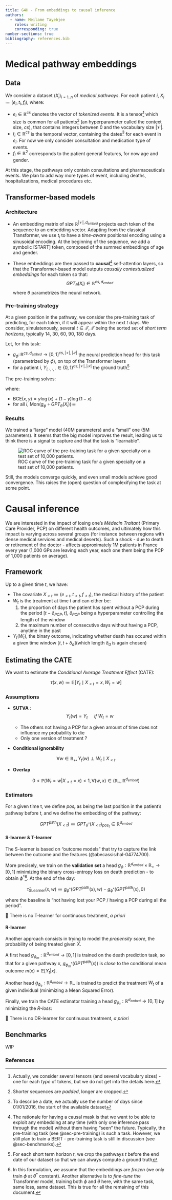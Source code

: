 ```yaml
---
title: G4H - From embeddings to causal inference
authors:
  - name: Meilame Tayebjee
    roles: writing
    corresponding: true
number-sections: true
bibliography: references.bib
---
```


# Medical pathway embeddings

## Data 

We consider a dataset $(X_i)_{i = 1..n}$ of _medical pathways_.
For each patient $i$, $X_i \coloneqq (e_i, t_i, f_i)$, where:

- $e_i \in \mathbb{R}^{cs}$ denotes the vector of _tokenized events_. It is a tensor^[Actually, we consider several tensors (and several vocabulary sizes) - one for each _type_ of tokens, but we do not get into the details here.] which size is common for all patients^[Shorter sequences are _padded_, longer are cropped.] (an hyperparameter called the context size, $cs$), that contains integers between $0$ and the vocabulary size $\lvert \mathcal{V} \rvert$.
- $t_i \in \mathbb{R}^{cs}$ is the temporal vector, containing the dates^[To describe a date, we actually use the number of days since 01/01/2016, the start of the available dataset] for each event in $e_i$. For now we only consider consultation and medication type of events.
- $f_i \in \mathbb{R}^{2}$ corresponds to the patient general features, for now age and gender.

At this stage, the pathways only contain consultations and pharmaceuticals events. We plan to add way more types of event, including deaths, hospitalizations, medical procedures etc.

## Transformer-based models

### Architecture

- An embedding matrix of size $\mathbb{R}^{\lvert \mathcal{V} \rvert, d_{embed}}$ projects each token of the sequence to an embedding vector. Adapting from the classical Transformer, we use $t_i$ to have a _time-aware_ positional encoding using a sinusoidal encoding. At the beginning of the sequence, we add a symbolic [START] token, composed of the summed embeddings of age and gender.

- These embeddings are then passed to **causal**^[The rationale for having a causal mask is that we want to be able to exploit any embedding at any time (with only one inference pass through the model) without them having "seen" the future. Typically, the pre-training task (see @sec-pre-training) is such a task. However, we still plan to train a BERT - pre-training task is still in discussion (see @sec-benchmarks).] self-attention layers, so that the Transformer-based model outputs *causally contextualized embeddings* for each token so that: 
$$ GPT_{\theta}(X_i) \in \mathbb{R}^{cs, d_{embed}}$$ where $\theta$ parametrizes the neural network. 

### Pre-training strategy {#sec-pre-training}

At a given position in the pathway, we consider the pre-training task of predicting, for each token, if it will appear within the next $t$ days. We consider, simulatenously, several $t \in \mathcal{T}$, $\mathcal{T}$ being the sorted set of *short term horizons*, typically 14, 30, 60, 90, 180 days.

Let, for this task:

- $g_{\phi} \colon \mathbb{R}^{cs, d_{embed}} \to [0, 1]^{cs, \lvert \mathcal{V} \rvert, \lvert \mathcal{T} \rvert }$ the neural prediction head for this task (parametrized by $\phi$), on top of the Transformer layers
- for a patient $i$, $Y_{i, \cdot, \cdot, \cdot} \in \{ 0, 1 \}^{cs, \lvert \mathcal{V} \rvert, \lvert \mathcal{T} \rvert}$ the ground truth^[For each short term horizon $t$, we crop the pathways $t$ before the end date of our dataset so that we can always compute a ground truth]

The pre-training solves:

```{=latex}
\begin{align*}
\theta^{*}, \phi^{*} \in \arg\!\min \; & \sum_{i=1}^{n} \sum_{\text{pos}=1}^{cs} \sum_{w \in \mathcal{V}} \sum_{t \in \mathcal{T}} 
\text{BCE}\left( 
    g_{\phi} \circ GPT_{\theta}(X_i)_{\text{pos}, w, t}, 
    Y_{i, \text{pos}, w, t} 
\right) \\
& + \lambda \, \text{Mon}\left( g_{\phi} \circ GPT_{\theta}(X_i) \right)
\end{align*}
```

where:

- $\text{BCE}(x,y) = y \log(x) + (1-y) \log(1-x)$
- for all $i$, $\text{Mon}\left( g_{\phi} \circ GPT_{\theta}(X_i) \right) \coloneqq$


### Results

We trained a "large" model (40M parameters) and a "small" one (5M parameters). It seems that the big model improves the result, leading us to think there is a signal to capture and that the task is "learnable". 

![ROC curve of the pre-training task for a given specialty on a test set of 10,000 patients.](images/GPT_results/roc_spe_3.png)

Still, the models converge quickly, and even small models achieve good convergence. This raises the (open) question of complexifying the task at some point.

# Causal inference

We are interested in the impact of losing one's *Médecin Traitant* (Primary Care Provider, PCP) on different health outcomes, and ultimately how this impact is varying across several groups (for instance between regions with dense medical services and medical deserts). Such a shock - due to death or retirement of the doctor - affects approximately 1M patients in France every year (1,000 GPs are leaving each year, each one them being the PCP of 1,000 patients on average).

## Framework

Up to a given time $t$, we have:

- The covariate $X_{<t} \coloneqq (e_{<t}, t_{<t}, f_{<t})$, the medical history of the patient
- $W_t$ is the treatment at time t and can either be:
    1. the proportion of days the patient has spent without a PCP during the period $[t- \delta_{PCP}, t]$, $\delta_{PCP}$ being a hyperparameter controlling the length of the window
    2. the maximum number of consecutive days without having a PCP, anytime in the past
- $Y_t (W_t)$, the binary outcome, indicating whether death has occured within a given time window $[t, t+ \delta_d]$(which length $\delta_d$ is again chosen)

## Estimating the CATE

We want to estimate the *Conditional Average Treatment Effect* (CATE):

$$ \tau(x, w) \coloneqq \mathbb{E}[Y_t \mid X_{<t} = x, W_t = w] $$

### Assumptions

- **SUTVA** : $$Y_t(w) = Y_t \quad \textit{ if } W_t = w$$

    - The others not having a PCP for a given amount of time does not influence my probability to die 
    - Only one version of treatment ?

- **Conditional ignorability**

$$ \forall w \in \mathbb{R}_{+}, Y_t(w) \perp W_t \mid X_{<t}$$

- **Overlap**

$$ 0 < \mathbb{P}(W_t = w | X_{<t} = x) < 1, \forall (w,x) \in (\mathbb{R}_{+}, \mathbb{R}^{d_{embed}})$$


### Estimators

For a given time t, we define ${pos}_t$ as being the last position in the patient's pathway before $t$, and we define the embedding of the pathway:

$$ GPT^{\text{path}}(X_{<t}) \coloneqq GPT_{\theta^{*}}(X_{<t})_{{pos}_t} \in \mathbb{R}^{d_{embed}} $$


#### S-learner & T-learner {.unnumbered}

The S-learner is based on "outcome models" that try to capture the link between the outcome and the features (@abecassis:hal-04774700).


More precisely, we train on the **validation set** a head $g_{\phi}: \mathbb{R}^{d_{embed}} \times \mathbb{R}_{+}  \to [0,1]$ minimizing the binary cross-entropy loss on death prediction - to obtain $\phi^{*}$^[In this formulation, we assume that the embeddings are *frozen* (we only train $\phi$ at $\theta^{*}$ constant). Another alternative is to *fine-tune* the Transformer model, training both $\phi$ and $\theta$ here, with the same task, same loss, same dataset. This is true for all the remaining of this document.]. At the end of the day:

$$ \hat{\tau}_{\text{SLearner}}(x, w) \coloneqq g_{\phi^{*}} (GPT^{\text{path}}(x), w) - g_{\phi^{*}} (GPT^{\text{path}}(x), 0)$$

where the baseline is "not having lost your PCP / having a PCP during all the period".


🔴 There is no T-learner for continuous treatment, *a priori*

#### R-learner {.unnumbered}

Another approach consists in trying to model the *propensity score*, the probability of being treated given $X$.

A first head $g_{\phi_{m}}: \mathbb{R}^{d_{embed}} \to [0,1]$ is trained on the death prediction task, so that for a given pathway $x$, $g_{\phi_{m}^{*}}(GPT^{\text{path}}(x))$ is *close* to the conditional mean outcome $m(x) = \mathbb{E}[Y_t | x]$.

Another head $g_{\phi_{e}}: \mathbb{R}^{d_{embed}} \to \mathbb{R}_+$ is trained to predict the treatment $W_t$ of a given individual (minimizing a Mean Squared Error).

Finally, we train the CATE estimator training a head $g_{\phi_{\tau}}: \mathbb{R}^{d_{embed}} \to [0,1]$ by minimizing the *R-loss*: 

\begin{align*}
\phi_{\tau}^{*} \in \arg\!\min_{\phi_{\tau}} \; & 
Y_t - g_{\phi_{m}^{*}}\left( GPT^{\text{path}}(X_{<t}) \right) \\
& - \left( W_t - g_{\phi_{e}^{*}}\left( GPT^{\text{path}}(X_{<t}) \right) \right)
\cdot g_{\phi_{\tau}}\left( GPT^{\text{path}}(X_{<t}) \right)
\end{align*}


🔴 There is no DR-learner for continuous treatment, *a priori*

## Benchmarks {#sec-benchmarks}

WIP

### References {.unnumbered}

::: {#refs}
:::